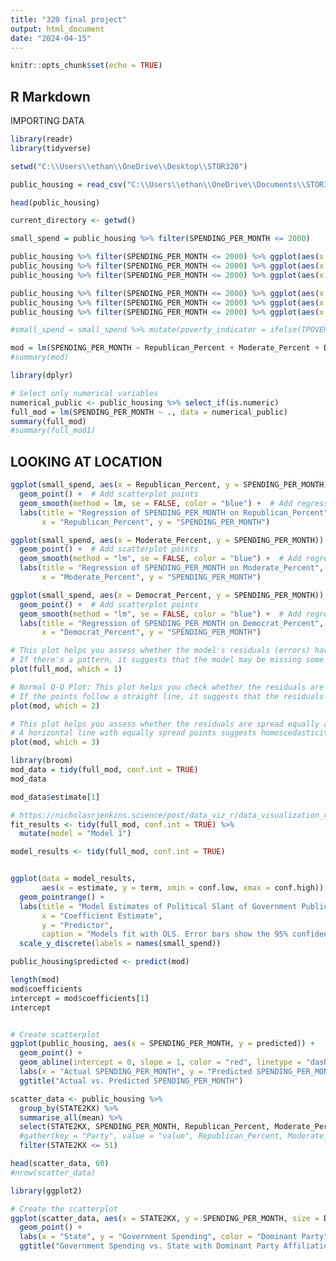 ```yaml
---
title: "320 final project"
output: html_document
date: "2024-04-15"
---
```


```r
knitr::opts_chunk$set(echo = TRUE)
```

## R Markdown

IMPORTING DATA

```r
library(readr)
library(tidyverse)

setwd("C:\\Users\\ethan\\OneDrive\\Desktop\\STOR320")

public_housing = read_csv("C:\\Users\\ethan\\OneDrive\\Documents\\STOR320\\finalDF.csv")# %>% filter(PCT_MINORITY >= 0)
```

```r
head(public_housing)

current_directory <- getwd()
```


```r
small_spend = public_housing %>% filter(SPENDING_PER_MONTH <= 2000)

public_housing %>% filter(SPENDING_PER_MONTH <= 2000) %>% ggplot(aes(x = Republican_Percent, y = SPENDING_PER_MONTH)) + geom_point() + geom_smooth()
public_housing %>% filter(SPENDING_PER_MONTH <= 2000) %>% ggplot(aes(x = Moderate_Percent, y = SPENDING_PER_MONTH)) + geom_point() + geom_smooth()
public_housing %>% filter(SPENDING_PER_MONTH <= 2000) %>% ggplot(aes(x = Democrat_Percent, y = SPENDING_PER_MONTH)) + geom_point() + geom_smooth()

public_housing %>% filter(SPENDING_PER_MONTH <= 2000) %>% ggplot(aes(x = SPENDING_PER_MONTH, y = Republican_Percent)) + geom_point() + geom_smooth()
public_housing %>% filter(SPENDING_PER_MONTH <= 2000) %>% ggplot(aes(x = SPENDING_PER_MONTH, y = Moderate_Percent)) + geom_point() + geom_smooth()
public_housing %>% filter(SPENDING_PER_MONTH <= 2000) %>% ggplot(aes(x = SPENDING_PER_MONTH, y = Democrat_Percent)) + geom_point() + geom_smooth()
```
```r
#small_spend = small_spend %>% mutate(poverty_indicator = ifelse(TPOVERTY <= 50, 0, 1))

mod = lm(SPENDING_PER_MONTH ~ Republican_Percent + Moderate_Percent + Democrat_Percent , data = public_housing)
#summary(mod)

library(dplyr)

# Select only numerical variables
numerical_public <- public_housing %>% select_if(is.numeric)
full_mod = lm(SPENDING_PER_MONTH ~ ., data = numerical_public)
summary(full_mod)
#summary(full_mod1)
```

## LOOKING AT LOCATION

```r
ggplot(small_spend, aes(x = Republican_Percent, y = SPENDING_PER_MONTH)) +
  geom_point() +  # Add scatterplot points
  geom_smooth(method = lm, se = FALSE, color = "blue") +  # Add regression line
  labs(title = "Regression of SPENDING_PER_MONTH on Republican_Percent",
       x = "Republican_Percent", y = "SPENDING_PER_MONTH")

ggplot(small_spend, aes(x = Moderate_Percent, y = SPENDING_PER_MONTH)) +
  geom_point() +  # Add scatterplot points
  geom_smooth(method = "lm", se = FALSE, color = "blue") +  # Add regression line
  labs(title = "Regression of SPENDING_PER_MONTH on Moderate_Percent",
       x = "Moderate_Percent", y = "SPENDING_PER_MONTH")

ggplot(small_spend, aes(x = Democrat_Percent, y = SPENDING_PER_MONTH)) +
  geom_point() +  # Add scatterplot points
  geom_smooth(method = "lm", se = FALSE, color = "blue") +  # Add regression line
  labs(title = "Regression of SPENDING_PER_MONTH on Democrat_Percent",
       x = "Democrat_Percent", y = "SPENDING_PER_MONTH")
```

```r
# This plot helps you assess whether the model's residuals (errors) have a pattern or are randomly distributed around zero. 
# If there's a pattern, it suggests that the model may be missing some information.
plot(full_mod, which = 1)

# Normal Q-Q Plot: This plot helps you check whether the residuals are normally distributed. 
# If the points follow a straight line, it suggests that the residuals are normally distributed.
plot(mod, which = 2)

# This plot helps you assess whether the residuals are spread equally along the range of predictors.
# A horizontal line with equally spread points suggests homoscedasticity (constant variance) of residuals.
plot(mod, which = 3)


```

```r
library(broom)
mod_data = tidy(full_mod, conf.int = TRUE)
mod_data
```

```r
mod_data$estimate[1]
```

```r
# https://nicholasrjenkins.science/post/data_viz_r/data_visualization_r/
fit_results <- tidy(full_mod, conf.int = TRUE) %>% 
  mutate(model = "Model 1")

model_results <- tidy(full_mod, conf.int = TRUE)


ggplot(data = model_results, 
       aes(x = estimate, y = term, xmin = conf.low, xmax = conf.high)) +
  geom_pointrange() +
  labs(title = "Model Estimates of Political Slant of Government Public Housing Spending",
       x = "Coefficient Estimate",
       y = "Predictor",
       caption = "Models fit with OLS. Error bars show the 95% confidence interval.") +
  scale_y_discrete(labels = names(small_spend))
```



```r
public_housing$predicted <- predict(mod)

length(mod)
mod$coefficients
intercept = mod$coefficients[1]
intercept


# Create scatterplot
ggplot(public_housing, aes(x = SPENDING_PER_MONTH, y = predicted)) +
  geom_point() +
  geom_abline(intercept = 0, slope = 1, color = "red", linetype = "dashed") + # Add a dashed line for perfect prediction
  labs(x = "Actual SPENDING_PER_MONTH", y = "Predicted SPENDING_PER_MONTH") +
  ggtitle("Actual vs. Predicted SPENDING_PER_MONTH")
```

```r
scatter_data <- public_housing %>%
  group_by(STATE2KX) %>%
  summarise_all(mean) %>%
  select(STATE2KX, SPENDING_PER_MONTH, Republican_Percent, Moderate_Percent, Democrat_Percent) %>%
  #gather(key = "Party", value = "value", Republican_Percent, Moderate_Percent, Democrat_Percent) %>%
  filter(STATE2KX <= 51)

head(scatter_data, 60)
#nrow(scatter_data)

library(ggplot2)

# Create the scatterplot
ggplot(scatter_data, aes(x = STATE2KX, y = SPENDING_PER_MONTH, size = Democrat_Percent, color = Republican_Percent)) +
  geom_point() +
  labs(x = "State", y = "Government Spending", color = "Dominant Party") +
  ggtitle("Government Spending vs. State with Dominant Party Affiliation")

```

